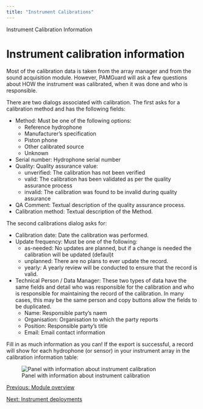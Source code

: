 ```yaml
---
title: "Instrument Calibrations"
---
```

 Instrument Calibration Information   

Instrument calibration information
==================================

Most of the calibration data is taken from the array manager and from the sound acquisition module. However, PAMGuard will ask a few questions about HOW the instrument was calibrated, when it was done and who is responsible.

There are two dialogs associated with calibration. The first asks for a calibration method and has the following fields:

*   Method: Must be one of the following options:
    *   Reference hydrophone
    *   Manufacturer’s specification
    *   Piston phone
    *   Other calibrated source
    *   Unknown
*   Serial number: Hydrophone serial number
*   Quality: Quality assurance value:
    *   unverified: The calibration has not been verified
    *   valid: The calibration has been validated as per the quality assurance process
    *   invalid: The calibration was found to be invalid during quality assurance
*   QA Comment: Textual description of the quality assurance process.
*   Calibration method: Textual description of the Method.

The second calibrations dialog asks for:

*   Calibration date: Date the calibration was performed.
*   Update frequency: Must be one of the following:
    *   as-needed: No updates are planned, but if a change is needed the calibration will be updated (defaul)t
    *   unplanned: There are no plans to ever update the record.
    *   yearly: A yearly review will be conducted to ensure that the record is valid.
*   Technical Person / Data Manager: These two types of data have the same fields and detail who was responsible for the calibration and who is responsible for maintaining the record of the calibration. In many cases, this may be the same person and copy buttons allow the fields to be duplicated.
    *   Name: Responsible party’s naem
    *   Organisation: Organisation to which the party reports
    *   Position: Responsible party’s title
    *   Email: Email contact information

Fill in as much information as you can! If the export is successful, a record will show for each hydrophone (or sensor) in your instrument array in the calibration information table:

![Panel with information about instrument calibration](./images/calibration_information.png)

  
  

[Previous: Module overview](tethys_module.html)

[Next: Instrument deployments](deployments.html)

